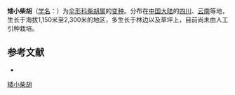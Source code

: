 {{NoteTA|G1=LS}}
{{Infraspeciesbox
| name = 矮小柴胡
| status = 
| status_system = 
| image =
| genus = Bupleurum
| species =  ''''
| varietas = humile
| authority = Franch.
}}

'''矮小柴胡'''（[[学名|学名]]：{{lang|la|''Bupleurum tenue'' var. ''humile''}}）为[[伞形科|伞形科]][[柴胡属|柴胡属]]的[[变种|变种]]。分布在[[中国大陆|中国大陆]]的[[四川|四川]]、[[云南|云南]]等地，生长于海拔1,150米至2,300米的地区，多生长于林边以及草坪上，目前尚未由人工引种栽培。

== 参考文献 ==
<div class="references-small">
* {{cite web| url =http://www.bioinfo.cn/db05/KmzwSpecies.php?action=view&id=29724| title =矮小柴胡（变种）| work =《中国高等植物数据库全库》| publisher =中国科学院微生物研究所| author =昆明植物研究所| accessdate =2009-02-26| deadurl =yes| archiveurl =https://web.archive.org/web/20160305025455/http://www.bioinfo.cn/db05/KmzwSpecies.php?action=view&id=29724| archivedate =2016-03-05}}
</div>

[[Category:柴胡属|矮小柴胡]]


{{Apiales-stub}}